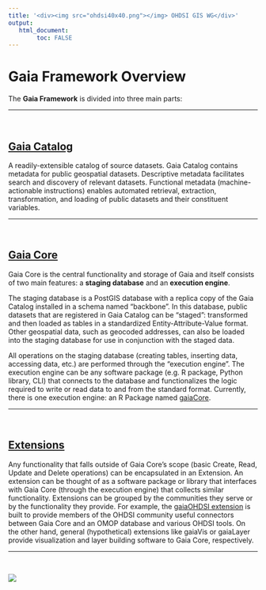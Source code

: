 ```yaml
---
title: '<div><img src="ohdsi40x40.png"></img> OHDSI GIS WG</div>'
output:
   html_document:
        toc: FALSE
---
```


# **Gaia Framework Overview**

The **Gaia Framework** is divided into three main parts:

---

<br>

## [Gaia Catalog](gaia-catalog.html)

A readily-extensible catalog of source datasets. Gaia Catalog contains metadata for public geospatial datasets. Descriptive metadata facilitates search and discovery of relevant datasets. Functional metadata (machine-actionable instructions) enables automated retrieval, extraction, transformation, and loading of public datasets and their constituent variables.

---

<br>

## [Gaia Core](gaia-core.html)

Gaia Core is the central functionality and storage of Gaia and itself consists of two main features: a **staging database** and an **execution engine**.

The staging database is a PostGIS database with a replica copy of the Gaia Catalog installed in a schema named "backbone". In this database, public datasets that are registered in Gaia Catalog can be "staged": transformed and then loaded as tables in a standardized Entity-Attribute-Value format. Other geospatial data, such as geocoded addresses, can also be loaded into the staging database for use in conjunction with the staged data.

All operations on the staging database (creating tables, inserting data, accessing data, etc.) are performed through the "execution engine". The execution engine can be any software package (e.g. R package, Python library, CLI) that connects to the database and functionalizes the logic required to write or read data to and from the standard format. Currently, there is one execution engine: an R Package named [gaiaCore](gaiaCore/index.html).

---

<br>


## [Extensions](gaia-extensions.html)

Any functionality that falls outside of Gaia Core's scope (basic Create, Read, Update and Delete operations) can be encapsulated in an Extension. An extension can be thought of as a software package or library that interfaces with Gaia Core (through the execution engine) that collects similar functionality. Extensions can be grouped by the communities they serve or by the functionality they provide. For example, the [gaiaOHDSI extension](gaia-extensions-ohdsi.html) is built to provide members of the OHDSI community useful connectors between Gaia Core and an OMOP database and various OHDSI tools. On the other hand, general (hypothetical) extensions like gaiaVis or gaiaLayer provide visualization and layer building software to Gaia Core, respectively.

---

<br>

<div><img src="images/framework_overview.png"></img></div>
